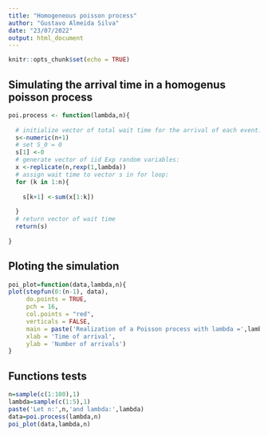 ```yaml
---
title: "Homogeneous poisson process"
author: "Gustavo Almeida Silva"
date: "23/07/2022"
output: html_document
---
```


```r
knitr::opts_chunk$set(echo = TRUE)
```

## Simulating the arrival time in a homogenus poisson  process
```r
poi.process <- function(lambda,n){
  
  # initialize vector of total wait time for the arrival of each event:
  s<-numeric(n+1)
  # set S_0 = 0
  s[1] <-0
  # generate vector of iid Exp random variables:
  x <-replicate(n,rexp(1,lambda))
  # assign wait time to vector s in for loop:
  for (k in 1:n){
    
    s[k+1] <-sum(x[1:k])
    
  }
  # return vector of wait time
  return(s)
  
}

```

## Ploting the simulation
```r
poi_plot=function(data,lambda,n){
plot(stepfun(0:(n-1), data), 
     do.points = TRUE,
     pch = 16,
     col.points = "red",
     verticals = FALSE,
     main = paste('Realization of a Poisson process with lambda =',lambda),
     xlab = 'Time of arrival',
     ylab = 'Number of arrivals')
}
```

## Functions tests
```r
n=sample(c(1:100),1)
lambda=sample(c(1:5),1)
paste('Let n:',n,'and lambda:',lambda)
data=poi.process(lambda,n)
poi_plot(data,lambda,n)
```

